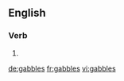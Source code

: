 ==English==

===Verb===
{{head|en}}

# {{en-third-person singular of|gabble}}

[[de:gabbles]]
[[fr:gabbles]]
[[vi:gabbles]]